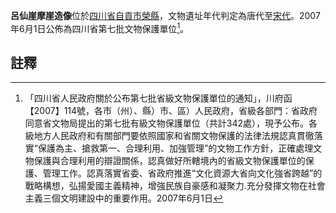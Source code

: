 {{msg:四川省文物保護單位
|名稱 = 呂仙崖摩崖造像
|編號 = 271
|圖片 = 
|級別 = S7
|分類 = 
|時代 = [[唐代|唐代]]至[[宋代|宋代]]
|地点 = [[四川省|四川省]][[自貢市|自貢市]][[榮縣|榮縣]]
|坐標 =
|登錄 = 2007年6月1日
}}
'''呂仙崖摩崖造像'''位於[[四川省|四川省]][[自貢市|自貢市]][[榮縣|榮縣]]，文物遺址年代判定為唐代至[[宋代|宋代]]。2007年6月1日公佈為四川省第七批文物保護單位<ref>「四川省人民政府關於公布第七批省級文物保護單位的通知」，川府函【2007】114號，各市（州）、縣）市、區）人民政府，省級各部門：省政府同意省文物局提出的第七批有級文物保護單位（共計342處），現予公布。各級地方人民政府和有關部門要依照國家和省關文物保護的法律法規認真貫徹落實“保護為主、搶救第一、合理利用、加強管理”的文物工作方針，正確處理文物保護與合理利用的辯證關係，認真做好所轄境內的省級文物保護單位的保護、管理工作。認真落實省委、省政府推進“文化資源大省向文化強省跨越”的戰略構想，弘揚愛國主義精神，增強民族自豪感和凝聚力.充分發揮文物在社會主義三個文明建設中的重要作用。2007年6月1日</ref>。
==註釋==
{{reflist}}
{{文物保護單位小作品}}